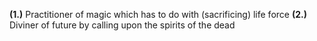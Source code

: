 '''(1.)''' Practitioner of magic which has to do with (sacrificing) life force                                                                '''(2.)''' Diviner of future by calling upon the spirits of the dead